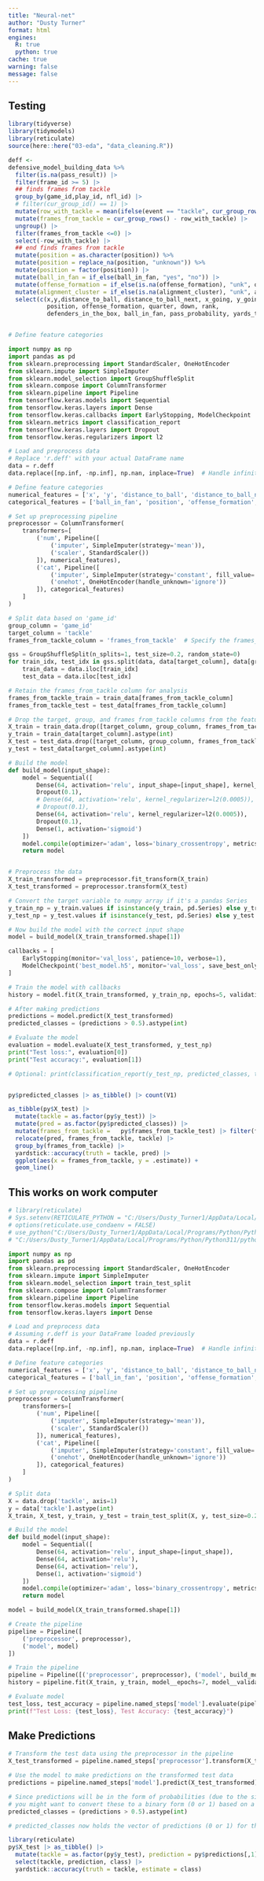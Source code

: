 ```yaml
---
title: "Neural-net"
author: "Dusty Turner"
format: html
engines:
  R: true
  python: true
cache: true
warning: false
message: false
---
```


## Testing

```r
library(tidyverse)
library(tidymodels)
library(reticulate)
source(here::here("03-eda", "data_cleaning.R"))
```

```r

deff <-
defensive_model_building_data %>% 
  filter(is.na(pass_result)) |>
  filter(frame_id >= 5) |> 
  ## finds frames from tackle
  group_by(game_id,play_id, nfl_id) |> 
  # filter(cur_group_id() == 1) |> 
  mutate(row_with_tackle = mean(ifelse(event == "tackle", cur_group_rows(), NA ), na.rm = TRUE)) |> 
  mutate(frames_from_tackle = cur_group_rows() - row_with_tackle) |> 
  ungroup() |> 
  filter(frames_from_tackle <=0) |> 
  select(-row_with_tackle) |> 
  ## end finds frames from tackle
  mutate(position = as.character(position)) %>%
  mutate(position = replace_na(position, "unknown")) %>%
  mutate(position = factor(position)) |> 
  mutate(ball_in_fan = if_else(ball_in_fan, "yes", "no")) |> 
  mutate(offense_formation = if_else(is.na(offense_formation), "unk", offense_formation)) |> 
  mutate(alignment_cluster = if_else(is.na(alignment_cluster), "unk", alignment_cluster)) |> 
  select(c(x,y,distance_to_ball, distance_to_ball_next, x_going, y_going, s, a, o, dir, x_ball, y_ball, x_ball_next, y_ball_next, s_ball, o_ball, dir_ball, angle_to_ball,
           position, offense_formation, quarter, down, rank,
           defenders_in_the_box, ball_in_fan, pass_probability, yards_to_go, x_from_los, height, weight, tackle, frames_from_tackle, game_id)) 



```





```python
# Define feature categories

import numpy as np
import pandas as pd
from sklearn.preprocessing import StandardScaler, OneHotEncoder
from sklearn.impute import SimpleImputer
from sklearn.model_selection import GroupShuffleSplit
from sklearn.compose import ColumnTransformer
from sklearn.pipeline import Pipeline
from tensorflow.keras.models import Sequential
from tensorflow.keras.layers import Dense
from tensorflow.keras.callbacks import EarlyStopping, ModelCheckpoint
from sklearn.metrics import classification_report
from tensorflow.keras.layers import Dropout
from tensorflow.keras.regularizers import l2

# Load and preprocess data
# Replace 'r.deff' with your actual DataFrame name
data = r.deff
data.replace([np.inf, -np.inf], np.nan, inplace=True)  # Handle infinite values

# Define feature categories
numerical_features = ['x', 'y', 'distance_to_ball', 'distance_to_ball_next', 'x_going', 'y_going', 's', 'a', 'o', 'dir', 'x_ball', 'y_ball', 'x_ball_next', 'y_ball_next', 'pass_probability', 'yards_to_go', 'x_from_los', 'rank', 'height', 'weight', 's_ball', 'o_ball', 'dir_ball', 'angle_to_ball']
categorical_features = ['ball_in_fan', 'position', 'offense_formation', 'quarter', 'down']

# Set up preprocessing pipeline
preprocessor = ColumnTransformer(
    transformers=[
        ('num', Pipeline([
            ('imputer', SimpleImputer(strategy='mean')),
            ('scaler', StandardScaler())
        ]), numerical_features),
        ('cat', Pipeline([
            ('imputer', SimpleImputer(strategy='constant', fill_value='missing')),
            ('onehot', OneHotEncoder(handle_unknown='ignore'))
        ]), categorical_features)
    ]
)

# Split data based on 'game_id'
group_column = 'game_id'
target_column = 'tackle'
frames_from_tackle_column = 'frames_from_tackle'  # Specify the frames_from_tackle column

gss = GroupShuffleSplit(n_splits=1, test_size=0.2, random_state=0)
for train_idx, test_idx in gss.split(data, data[target_column], data[group_column]):
    train_data = data.iloc[train_idx]
    test_data = data.iloc[test_idx]

# Retain the frames_from_tackle column for analysis
frames_from_tackle_train = train_data[frames_from_tackle_column]
frames_from_tackle_test = test_data[frames_from_tackle_column]

# Drop the target, group, and frames_from_tackle columns from the feature sets
X_train = train_data.drop([target_column, group_column, frames_from_tackle_column], axis=1)
y_train = train_data[target_column].astype(int)
X_test = test_data.drop([target_column, group_column, frames_from_tackle_column], axis=1)
y_test = test_data[target_column].astype(int)

# Build the model
def build_model(input_shape):
    model = Sequential([
        Dense(64, activation='relu', input_shape=[input_shape], kernel_regularizer=l2(0.0005)),
        Dropout(0.1),
        # Dense(64, activation='relu', kernel_regularizer=l2(0.0005)),
        # Dropout(0.1),
        Dense(64, activation='relu', kernel_regularizer=l2(0.0005)),
        Dropout(0.1),
        Dense(1, activation='sigmoid')
    ])
    model.compile(optimizer='adam', loss='binary_crossentropy', metrics=['accuracy'])
    return model


# Preprocess the data
X_train_transformed = preprocessor.fit_transform(X_train)
X_test_transformed = preprocessor.transform(X_test)

# Convert the target variable to numpy array if it's a pandas Series
y_train_np = y_train.values if isinstance(y_train, pd.Series) else y_train
y_test_np = y_test.values if isinstance(y_test, pd.Series) else y_test

# Now build the model with the correct input shape
model = build_model(X_train_transformed.shape[1])

callbacks = [
    EarlyStopping(monitor='val_loss', patience=10, verbose=1),
    ModelCheckpoint('best_model.h5', monitor='val_loss', save_best_only=True, verbose=1)
]

# Train the model with callbacks
history = model.fit(X_train_transformed, y_train_np, epochs=5, validation_split=0.2, callbacks=callbacks)

# After making predictions
predictions = model.predict(X_test_transformed)
predicted_classes = (predictions > 0.5).astype(int)

# Evaluate the model
evaluation = model.evaluate(X_test_transformed, y_test_np)
print("Test loss:", evaluation[0])
print("Test accuracy:", evaluation[1])

# Optional: print(classification_report(y_test_np, predicted_classes, target_names=['Class 0', 'Class 1']))



```

```r

py$predicted_classes |> as_tibble() |> count(V1)

as_tibble(py$X_test) |> 
  mutate(tackle = as.factor(py$y_test)) |> 
  mutate(pred = as.factor(py$predicted_classes)) |>
  mutate(frames_from_tackle =   py$frames_from_tackle_test) |> filter(frames_from_tackle >= -40) |> 
  relocate(pred, frames_from_tackle, tackle) |> 
  group_by(frames_from_tackle) |> 
  yardstick::accuracy(truth = tackle, pred) |> 
  ggplot(aes(x = frames_from_tackle, y = .estimate)) +
  geom_line()

```

## This works on work computer

```r
# library(reticulate)
# Sys.setenv(RETICULATE_PYTHON = "C:/Users/Dusty_Turner1/AppData/Local/Programs/Python/Python311/python.exe")
# options(reticulate.use_condaenv = FALSE)
# use_python("C:/Users/Dusty_Turner1/AppData/Local/Programs/Python/Python311/python.exe", required = TRUE)
# "C:/Users/Dusty_Turner1/AppData/Local/Programs/Python/Python311/python.exe" -m pip install pandas

```

```python
import numpy as np
import pandas as pd
from sklearn.preprocessing import StandardScaler, OneHotEncoder
from sklearn.impute import SimpleImputer
from sklearn.model_selection import train_test_split
from sklearn.compose import ColumnTransformer
from sklearn.pipeline import Pipeline
from tensorflow.keras.models import Sequential
from tensorflow.keras.layers import Dense

# Load and preprocess data
# Assuming r.deff is your DataFrame loaded previously
data = r.deff  
data.replace([np.inf, -np.inf], np.nan, inplace=True)  # Handle infinite values

# Define feature categories
numerical_features = ['x', 'y', 'distance_to_ball', 'distance_to_ball_next', 'x_going', 'y_going', 's', 'a', 'o', 'dir', 'x_ball', 'y_ball',  'x_ball_next', 'y_ball_next', 'pass_probability', 'yards_to_go', 'x_from_los', 'rank', 'height', 'weight', 's_ball', 'o_ball', 'dir_ball', 'angle_to_ball']
categorical_features = ['ball_in_fan', 'position', 'offense_formation', 'quarter', 'down']

# Set up preprocessing pipeline
preprocessor = ColumnTransformer(
    transformers=[
        ('num', Pipeline([
            ('imputer', SimpleImputer(strategy='mean')),
            ('scaler', StandardScaler())
        ]), numerical_features),
        ('cat', Pipeline([
            ('imputer', SimpleImputer(strategy='constant', fill_value='missing')),
            ('onehot', OneHotEncoder(handle_unknown='ignore'))
        ]), categorical_features)
    ]
)

# Split data
X = data.drop('tackle', axis=1)
y = data['tackle'].astype(int)
X_train, X_test, y_train, y_test = train_test_split(X, y, test_size=0.2, random_state=0)

# Build the model
def build_model(input_shape):
    model = Sequential([
        Dense(64, activation='relu', input_shape=[input_shape]),
        Dense(64, activation='relu'),
        Dense(64, activation='relu'),
        Dense(1, activation='sigmoid')
    ])
    model.compile(optimizer='adam', loss='binary_crossentropy', metrics=['accuracy'])
    return model

model = build_model(X_train_transformed.shape[1])

# Create the pipeline
pipeline = Pipeline([
    ('preprocessor', preprocessor),
    ('model', model)
])

# Train the pipeline
pipeline = Pipeline([('preprocessor', preprocessor), ('model', build_model(preprocessor.fit_transform(X_train).shape[1]))])
history = pipeline.fit(X_train, y_train, model__epochs=7, model__validation_split=0.2)

# Evaluate model
test_loss, test_accuracy = pipeline.named_steps['model'].evaluate(pipeline.named_steps['preprocessor'].transform(X_test), y_test, verbose=2)
print(f"Test Loss: {test_loss}, Test Accuracy: {test_accuracy}")

```

## Make Predictions

```python
# Transform the test data using the preprocessor in the pipeline
X_test_transformed = pipeline.named_steps['preprocessor'].transform(X_test)

# Use the model to make predictions on the transformed test data
predictions = pipeline.named_steps['model'].predict(X_test_transformed)

# Since predictions will be in the form of probabilities (due to the sigmoid activation), 
# you might want to convert these to a binary form (0 or 1) based on a threshold (usually 0.5)
predicted_classes = (predictions > 0.5).astype(int)

# predicted_classes now holds the vector of predictions (0 or 1) for the test set

```

```r
library(reticulate)
py$X_test |> as_tibble() |> 
  mutate(tackle = as.factor(py$y_test), prediction = py$predictions[,1], class = as.factor(py$predicted_classes[,1])) |> 
  select(tackle, prediction, class) |> 
  yardstick::accuracy(truth = tackle, estimate = class)
```

